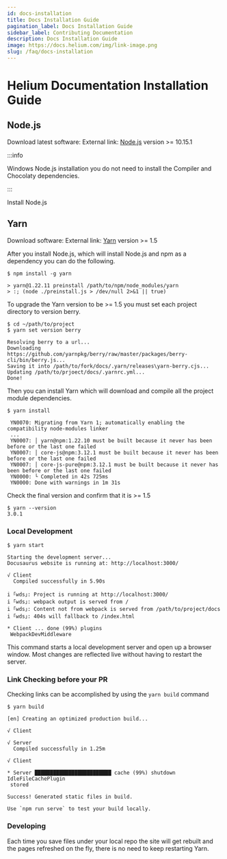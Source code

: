 ```yaml
---
id: docs-installation
title: Docs Installation Guide
pagination_label: Docs Installation Guide
sidebar_label: Contributing Documentation
description: Docs Installation Guide
image: https://docs.helium.com/img/link-image.png
slug: /faq/docs-installation
---
```


# Helium Documentation Installation Guide

## Node.js

Download latest software: External link: [Node.js](https://nodejs.org/en/download) version >=
10.15.1

:::info

Windows Node.js installation you do not need to install the Compiler and Chocolaty dependencies.

:::

Install Node.js

## Yarn

Download software: External link: [Yarn](https://yarnpkg.com/getting-started/install) version >= 1.5

After you install Node.js, which will install Node.js and npm as a dependency you can do the
following.

```
$ npm install -g yarn

> yarn@1.22.11 preinstall /path/to/npm/node_modules/yarn
> :; (node ./preinstall.js > /dev/null 2>&1 || true)
```

To upgrade the Yarn version to be >= 1.5 you must set each project directory to version berry.

```
$ cd ~/path/to/project
$ yarn set version berry

Resolving berry to a url...
Downloading https://github.com/yarnpkg/berry/raw/master/packages/berry-cli/bin/berry.js...
Saving it into /path/to/fork/docs/.yarn/releases\yarn-berry.cjs...
Updating /path/to/prjoect/docs/.yarnrc.yml...
Done!
```

Then you can install Yarn which will download and compile all the project module dependencies.

```
$ yarn install

 YN0070: Migrating from Yarn 1; automatically enabling the compatibility node-modules linker
 ...
 YN0007: │ yarn@npm:1.22.10 must be built because it never has been before or the last one failed
 YN0007: │ core-js@npm:3.12.1 must be built because it never has been before or the last one failed
 YN0007: │ core-js-pure@npm:3.12.1 must be built because it never has been before or the last one failed
 YN0000: └ Completed in 42s 725ms
 YN0000: Done with warnings in 1m 31s
```

Check the final version and confirm that it is >= 1.5

```
$ yarn --version
3.0.1
```

### Local Development

```
$ yarn start

Starting the development server...
Docusaurus website is running at: http://localhost:3000/

√ Client
  Compiled successfully in 5.90s

i ｢wds｣: Project is running at http://localhost:3000/
i ｢wds｣: webpack output is served from /
i ｢wds｣: Content not from webpack is served from /path/to/project/docs
i ｢wds｣: 404s will fallback to /index.html

* Client ... done (99%) plugins
 WebpackDevMiddleware
```

This command starts a local development server and open up a browser window. Most changes are
reflected live without having to restart the server.

### Link Checking before your PR

Checking links can be accomplished by using the `yarn build` command

```
$ yarn build

[en] Creating an optimized production build...

√ Client

√ Server
  Compiled successfully in 1.25m

√ Client

* Server █████████████████████████ cache (99%) shutdown IdleFileCachePlugin
 stored

Success! Generated static files in build.

Use `npm run serve` to test your build locally.
```

### Developing

Each time you save files under your local repo the site will get rebuilt and the pages refreshed on
the fly, there is no need to keep restarting Yarn.
